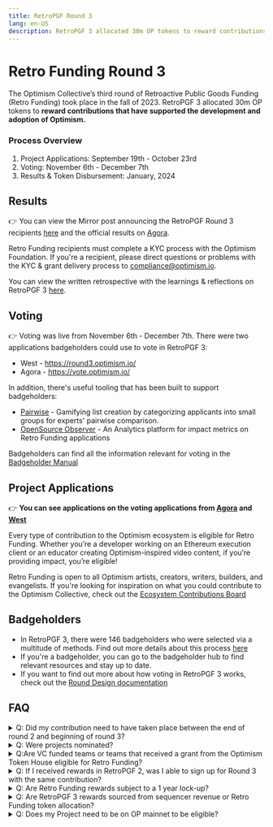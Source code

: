 ```yaml
---
title: RetroPGF Round 3
lang: en-US
description: RetroPGF 3 allocated 30m OP tokens to reward contributions that have supported the development and adoption of Optimism.
---
```


# Retro Funding Round 3

The Optimism Collective’s third round of Retroactive Public Goods Funding (Retro Funding) took place in the fall of 2023. RetroPGF 3 allocated 30m OP tokens to **reward contributions that have supported the development and adoption of Optimism.**

### Process Overview

1. Project Applications: September 19th - October 23rd
2. Voting: November 6th - December 7th
3. Results & Token Disbursement: January, 2024

## Results

👉 You can view the Mirror post announcing the RetroPGF Round 3 recipients [here](https://optimism.mirror.xyz/37Bgum6MfTJWDuE41CH9RXSH5KBm_RCL5zsSFeRZl4E) and the official results on [Agora](https://vote.optimism.io/retropgf/3).

Retro Funding recipients must complete a KYC process with the Optimism Foundation. If you're a recipient, please direct questions or problems with the KYC & grant delivery process to compliance@optimism.io.

You can view the written retrospective with the learnings & reflections on RetroPGF 3 [here](https://optimism.mirror.xyz/Bbu5M1mTNV2Z637QxOiF7Qt7R9hy6nxghbZiFbtZOBA).

## Voting

👉 Voting was live from November 6th - December 7th. There were two applications badgeholders could use to vote in RetroPGF 3:

- West - https://round3.optimism.io/
- Agora - https://vote.optimism.io/

In addition, there's useful tooling that has been built to support badgeholders:

- [Pairwise](https://www.pairwise.vote) - Gamifying list creation by categorizing applicants into small groups for experts' pairwise comparison.
- [OpenSource Observer](https://www.opensource.observer) - An Analytics platform for impact metrics on Retro Funding applications

Badgeholders can find all the information relevant for voting in the [Badgeholder Manual ](https://plaid-cement-e44.notion.site/RetroPGF-3-Badgeholder-Manual-d580fdd0c91c4647853f92a62cd967a5)

## Project Applications

👉 **You can see applications on the voting applications from [Agora](https://vote.optimism.io/retropgf/3) and [West](https://round3.optimism.io)**

Every type of contribution to the Optimism ecosystem is eligible for Retro Funding. Whether you’re a developer working on an Ethereum execution client or an educator creating Optimism-inspired video content, if you’re providing impact, you’re eligible!

Retro Funding is open to all Optimism artists, creators, writers, builders, and evangelists.
If you're looking for inspiration on what you could contribute to the Optimism Collective, check out the [Ecosystem Contributions Board](https://github.com/ethereum-optimism/ecosystem-contributions)

## Badgeholders

- In RetroPGF 3, there were 146 badgeholders who were selected via a multitude of methods. Find out more details about this process [here](https://gov.optimism.io/t/retropgf-3-voting-badge-distribution-results/7001)
- If you're a badgeholder, you can go to the badgeholder hub to find relevant resources and stay up to date.
- If you want to find out more about how voting in RetroPGF 3 works, check out the [Round Design documentation](https://gov.optimism.io/t/retropgf-3-round-design/6802)

## FAQ

<details>
  <summary>
    Q: Did my contribution need to have taken place between the end of round 2
    and beginning of round 3?
  </summary>
  A: No, all contributions that have supported the development and adoption of Optimism
  are considered, no matter when they took place.
</details>

<details>
  <summary>Q: Were projects nominated?</summary>
  A: There was no nomination process, instead projects directly applied for RetroPGF
  3.
</details>

<details>
  <summary>
    Q:Are VC funded teams or teams that received a grant from the Optimism Token
    House eligible for Retro Funding?
  </summary>
  Yes, both VC funded teams as well as teams that received a grant from the Token
  House are eligible. Badgeholders uphold the principle of "impact = profit", where
  individuals should receive profit equal to the impact they provided to the Optimism
  Collective.
</details>

<details>
  <summary>
    Q: If I received rewards in RetroPGF 2, was I able to sign up for Round 3
    with the same contribution?
  </summary>
  Yes, you were able to apply again with the same contribution. We asked that you
  include the rewards you received in Round 2 in your "Grants and Funding" section
  of your application.
</details>

<details>
  <summary>Q: Are Retro Funding rewards subject to a 1 year lock-up?</summary>
  No, Retro Funding rewards are not subject to a 1 year lock-up. After the round
  concludes, projects will need to complete a KYC process with the Optimism Foundation
  and will then gradually receive their Retro Funding rewards over a 90 day period.
</details>

<details>
  <summary>
    Q: Are RetroPGF 3 rewards sourced from sequencer revenue or Retro Funding
    token allocation?
  </summary>
  Round 3 rewards are sourced from the [Retro Funding token allocation](https://community.optimism.io/docs/governance/allocations).
  Future rounds of Retro Funding may allocate surplus protocol revenue.
</details>

<details>
  <summary>Q: Does my Project need to be on OP mainnet to be eligible?</summary>
  No, your project does not need to be on OP mainnet. As long as you’re providing
  impact to the Optimism Collective, you are eligible for Retro Funding!
</details>

